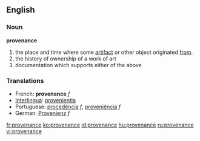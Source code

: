 ==English==
=== Noun ===
'''provenance'''
#the place and time where some [[artifact]] or other object originated [[from]].
#the history of ownership of a work of art
#documentation which supports either of the above

===Translations===
*French: '''provenance''' ''f''
*[[Interlingua]]: [[provenientia]]
*Portuguese: [[procedência]] ''f'', [[proveniência]] ''f''
*German: [[Provenienz]] ''f''

[[fr:provenance]]
[[ko:provenance]]
[[id:provenance]]
[[hu:provenance]]
[[ru:provenance]]
[[vi:provenance]]